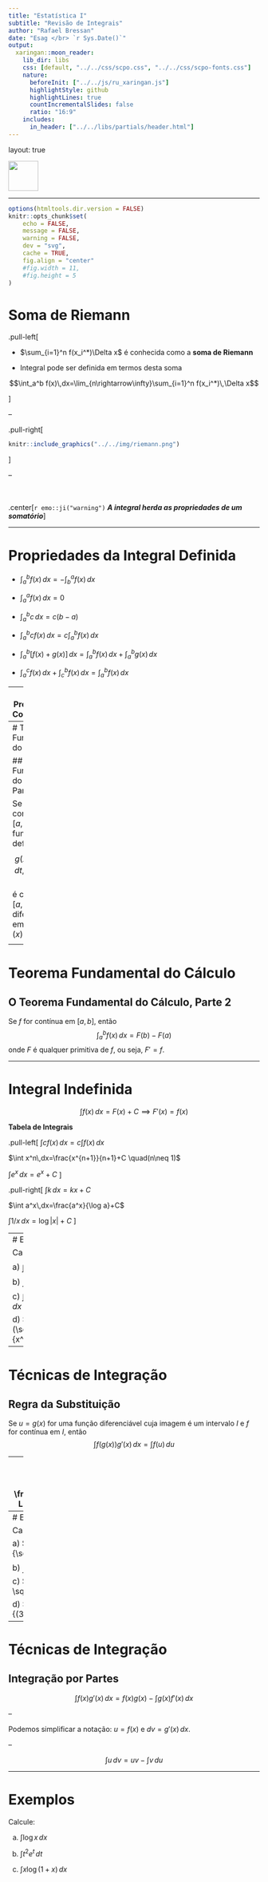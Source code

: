 ```yaml
---
title: "Estatística I"
subtitle: "Revisão de Integrais"
author: "Rafael Bressan"
date: "Esag </br> `r Sys.Date()`"
output:
  xaringan::moon_reader:
    lib_dir: libs
    css: [default, "../../css/scpo.css", "../../css/scpo-fonts.css"]
    nature:
      beforeInit: ["../../js/ru_xaringan.js"]
      highlightStyle: github
      highlightLines: true
      countIncrementalSlides: false
      ratio: "16:9"
    includes:
      in_header: ["../../libs/partials/header.html"]
---
```


layout: true

<div class="my-footer"><img src="../../img/logo/UdescEsag.jpeg" style="height: 60px;"/></div> 

---

```r
options(htmltools.dir.version = FALSE)
knitr::opts_chunk$set(
    echo = FALSE,
    message = FALSE,
    warning = FALSE,
    dev = "svg",
    cache = TRUE,
    fig.align = "center"
    #fig.width = 11,
    #fig.height = 5
)

```

# Soma de Riemann

.pull-left[

* $\sum_{i=1}^n f(x_i^*)\Delta x$ é conhecida como a **soma de Riemann**

* Integral pode ser definida em termos desta soma

$$\int_a^b f(x)\,dx=\lim_{n\rightarrow\infty}\sum_{i=1}^n f(x_i^*)\,\Delta x$$

]

--

.pull-right[
```r
knitr::include_graphics("../../img/riemann.png")
```
]

--

<br>
<br>
.center[`r emo::ji("warning")` ***A integral herda as propriedades de um somatório***]

---

# Propriedades da Integral Definida

* $\int_a^b f(x)\,dx=-\int_b^a f(x)\,dx$

* $\int_a^a f(x)\,dx=0$

* $\int_a^b c \,dx=c(b-a)$

* $\int_a^b cf(x)\,dx=c\int_a^b f(x)\,dx$

* $\int_a^b [f(x) + g(x)]\,dx=\int_a^b f(x)\,dx + \int_a^b g(x)\,dx$

* $\int_a^c f(x)\,dx + \int_c^b f(x)\,dx=\int_a^b f(x)\,dx$

---
# Propriedades Comparativas

* Se $f(x)\geq 0$ para $a\leq x \leq b$, então $\int_a^b f(x) \, dx \geq 0$

* Se $f(x)\geq g(x)$ para $a\leq x \leq b$, então $\int_a^b f(x) \, dx \geq \int_a^b g(x)\, dx$

* Se $m\leq f(x) \leq M$ para $a\leq x \leq b$, então $m(b-a)\leq \int_a^b f(x) \, dx \leq M(b-a)$

---
# Teorema Fundamental do Cálculo

## O Teorema Fundamental do Cálculo, Parte 1

<rect-block> 
Se $f$ for contínua em $\left[a, b\right]$, então a função $g$ definida por
$$g(x)=\int_a^x f(t)\,dt, \qquad a\leq x \leq b$$
é contínua em $\left[a, b\right]$, diferenciável em $\left(a, b\right)$ e $g'(x)=f(x)$.

</rect-block>

---
# Teorema Fundamental do Cálculo

## O Teorema Fundamental do Cálculo, Parte 2

<rect-block>
Se $f$ for contínua em $\left[a, b\right]$, então
$$\int_a^b f(x)\,dx=F(b)-F(a)$$
onde $F$ é qualquer primitiva de $f$, ou seja, $F'=f$.

</rect-block>

---

# Integral Indefinida

$$\int f(x)\,dx=F(x)+C \implies F'(x)=f(x)$$

**Tabela de Integrais**

.pull-left[
$\int cf(x)\,dx=c\int f(x)\,dx$

$\int x^n\,dx=\frac{x^{n+1}}{n+1}+C \quad(n\neq 1)$

$\int e^x\,dx = e^x+C$
]

.pull-right[
$\int k\,dx=kx + C$

$\int a^x\,dx=\frac{a^x}{\log a}+C$

$\int 1/x\,dx = \log |x|+C$
]

---
# Exemplos

Calcule:

a) $\int x^2\,dx$

b) $\int 10x^4+e^x\,dx$

c) $\int (x^3 - 6x + 1/x) \,dx$

d) $\int (\sqrt{x^3}+\sqrt[3]{x^2})\,dx$

---

# Técnicas de Integração

## Regra da Substituição

<rect-block>
Se $u=g(x)$ for uma função diferenciável cuja imagem é um intervalo $I$ e $f$ for contínua em $I$, então
$$\int f(g(x))g'(x)\,dx=\int f(u)\,du$$

</rect-block>

--
<br>
<br>
$u=g(x)\implies \frac{du}{dx}=g'(x)$. Logo, $du=g'(x)\, dx$

---
# Exemplos

Calcule:

a) $\int \frac{x}{\sqrt{1-4x^2}}\,dx$

b) $\int e^{5x}\,dx$

c) $\int \sqrt{1+x^2}\,x^5\,dx$

d) $\int_1^3 \frac{1}{(3-5x)^2}\,dx$

---
# Técnicas de Integração

## Integração por Partes

$$\int f(x)g'(x)\,dx = f(x)g(x)-\int g(x)f'(x)\,dx$$

--

Podemos simplificar a notação: $u=f(x)$ e $dv=g'(x)\,dx$.

--

$$\int u\,dv=uv-\int v\,du$$

---
# Exemplos

Calcule:

a) $\int \log x\, dx$

b) $\int t^2e^t\,dt$

c) $\int x\log(1+x)\,dx$
